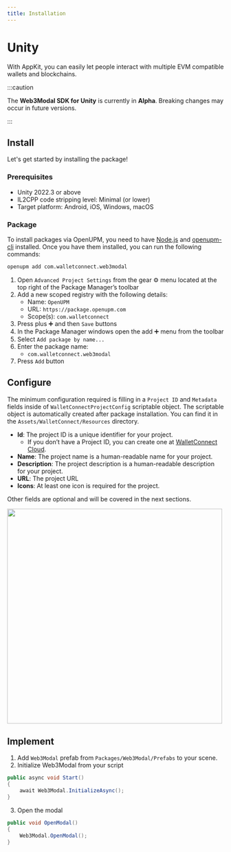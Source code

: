 ```yaml
---
title: Installation
---
```



# Unity

With AppKit, you can easily let people interact with multiple EVM compatible wallets and blockchains.

:::caution

The **Web3Modal SDK for Unity** is currently in **Alpha**. Breaking changes may occur in future versions.

:::

## Install

Let's get started by installing the package!

### Prerequisites

- Unity 2022.3 or above
- IL2CPP code stripping level: Minimal (or lower)
- Target platform: Android, iOS, Windows, macOS

### Package

<Tabs>
<TabItem value="openupm-cli" label="OpenUPM CLI">

To install packages via OpenUPM, you need to have [Node.js](https://nodejs.org/en/) and [openupm-cli](https://openupm.com/docs/getting-started.html#installing-openupm-cli) installed. Once you have them installed, you can run the following commands:

```bash
openupm add com.walletconnect.web3modal
```

</TabItem>
<TabItem value="pm-openupm" label="Package Manager with OpenUPM">

1. Open `Advanced Project Settings` from the gear ⚙ menu located at the top right of the Package Manager’s toolbar
2. Add a new scoped registry with the following details:
   - Name: `OpenUPM`
   - URL: `https://package.openupm.com`
   - Scope(s): `com.walletconnect`
3. Press plus ➕ and then `Save` buttons
4. In the Package Manager windows open the add ➕ menu from the toolbar
5. Select `Add package by name...`
6. Enter the package name:
   - `com.walletconnect.web3modal`
7. Press `Add` button

</TabItem>
</Tabs>

## Configure

The minimum configuration required is filling in a `Project ID` and `Metadata` fields inside of `WalletConnectProjectConfig` scriptable object. The scriptable object is automatically created after package installation. You can find it in the `Assets/WalletConnect/Resources` directory.

<CloudBanner />

- **Id**: The project ID is a unique identifier for your project.
  - If you don’t have a Project ID, you can create one at [WalletConnect Cloud](https://cloud.walletconnect.com).
- **Name**: The project name is a human-readable name for your project.
- **Description**: The project description is a human-readable description for your project.
- **URL**: The project URL
- **Icons**: At least one icon is required for the project.

Other fields are optional and will be covered in the next sections.

<img width="500px" src="/assets/unity-project-config.jpg" />

## Implement

1. Add `Web3Modal` prefab from `Packages/Web3Modal/Prefabs` to your scene.
2. Initialize Web3Modal from your script

```csharp
public async void Start()
{
    await Web3Modal.InitializeAsync();
}
```

3. Open the modal

```csharp
public void OpenModal()
{
    Web3Modal.OpenModal();
}
```
